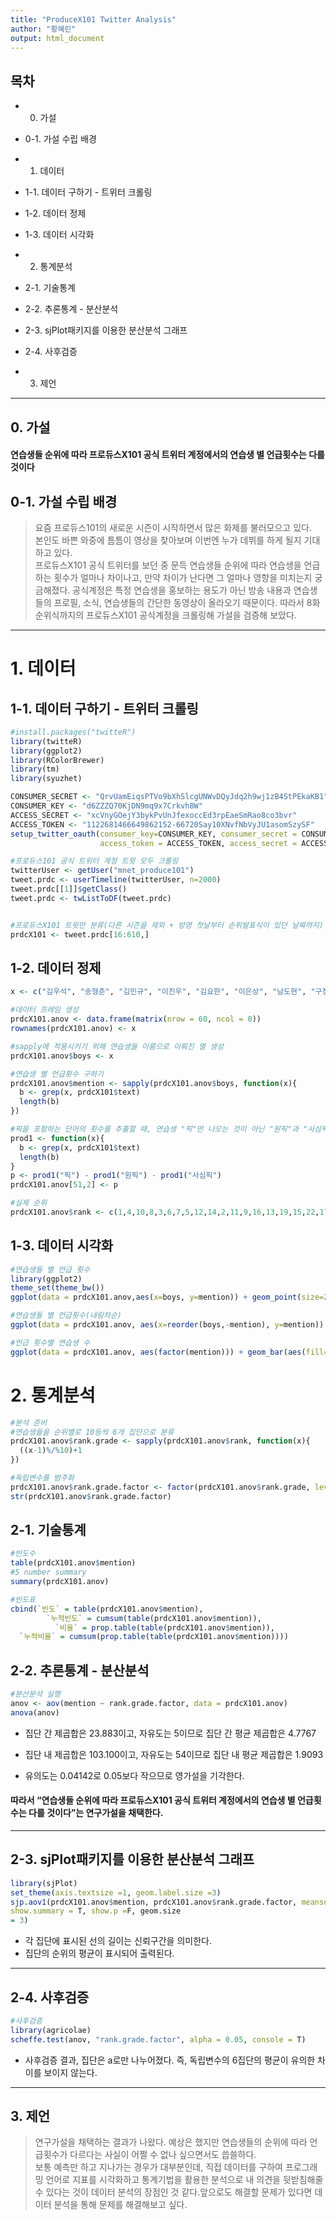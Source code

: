 ---
title: "ProduceX101 Twitter Analysis"
author: "황혜린"
output: html_document
---

## 목차
* 0. 가설 
* 0-1. 가설 수립 배경   
      
* 1. 데이터    
* 1-1. 데이터 구하기 - 트위터 크롤링   
* 1-2. 데이터 정제    
* 1-3. 데이터 시각화   
   
* 2. 통계분석       
* 2-1. 기술통계        
* 2-2. 추론통계 - 분산분석        
* 2-3. sjPlot패키지를 이용한 분산분석 그래프         
* 2-4. 사후검증    
    
* 3. 제언    

***
  
## 0. 가설    
#### 연습생들 순위에 따라 프로듀스X101 공식 트위터 계정에서의 연습생 별 언급횟수는 다를 것이다 

## 0-1. 가설 수립 배경   

> 요즘 프로듀스101의 새로운 시즌이 시작하면서 많은 화제를 불러모으고 있다.    
본인도 바쁜 와중에 틈틈이 영상을 찾아보며 이번엔 누가 데뷔를 하게 될지 기대하고 있다.      
프로듀스X101 공식 트위터를 보던 중 문득 연습생들 순위에 따라 연습생을 언급하는 횟수가 얼마나 차이나고, 만약 차이가 난다면 그 얼마나 영향을 미치는지 궁금해졌다. 공식계정은 특정 연습생을 홍보하는 용도가 아닌 방송 내용과 연습생들의 프로필, 소식, 연습생들의 간단한 동영상이 올라오기 때문이다. 
따라서 8화 순위식까지의 프로듀스X101 공식계정을 크롤링해 가설을 검증해 보았다.   

***   
   
# 1. 데이터   
## 1-1. 데이터 구하기 - 트위터 크롤링 
```{r}
#install.packages("twitteR")
library(twitteR)
library(ggplot2)
library(RColorBrewer)
library(tm)
library(syuzhet)

CONSUMER_SECRET <- "QrvUamEiqsPTVo9bXhSlcgUNWvDQyJdq2h9wj1zB4StPEkaKB1"
CONSUMER_KEY <- "d6ZZZQ70KjDN9mq9x7Crkvh8W"
ACCESS_SECRET <- "xcVnyGOejY3bykPvUnJfexoccEd3rpEaeSmRao8co3bvr"
ACCESS_TOKEN <- "1122681466649862152-66720Say10XNvfNbVyJU1asomSzySF"
setup_twitter_oauth(consumer_key=CONSUMER_KEY, consumer_secret = CONSUMER_SECRET,
                    access_token = ACCESS_TOKEN, access_secret = ACCESS_SECRET)

#프로듀스101 공식 트위터 계정 트윗 모두 크롤링 
twitterUser <- getUser("mnet_produce101")
tweet.prdc <- userTimeline(twitterUser, n=2000)
tweet.prdc[[1]]$getClass()
tweet.prdc <- twListToDF(tweet.prdc)


#프로듀스X101 트윗만 분류(다른 시즌을 제외 + 방영 첫날부터 순위발표식이 있던 날짜까지)
prdcX101 <- tweet.prdc[16:610,]
```


## 1-2. 데이터 정제 
```{r}
x <- c("김우석", "송형준", "김민규", "이진우", "김요한", "이은상", "남도현", "구정모", "송유빈", "함원진", "이진혁", "손동표", "한승우", "최병찬", "차준호", "금동현", "이한결", "김국헌", "조승연", "이세진", "황윤성", "강현수", "강민희", "토니", "김시훈", "박선호", "김현빈", "최수환", "김동윤", "백진", "주창욱", "권태은", "유리", "강석화", "윤정환", "이원준", "김동빈", "이미담", "문현빈", "이협", "최준성", "이우진", "박윤솔", "김성현", "위자월", "한기찬", "정재훈", "원혁", "김성연", "우제원", "픽", "권희준", "이유진", "김민서", "이태승", "홍성준", "남동현", "히다카 마히로", "문준호", "왕군호") 

#데이터 프레임 생성 
prdcX101.anov <- data.frame(matrix(nrow = 60, ncol = 0))
rownames(prdcX101.anov) <- x

#sapply에 적용시키기 위해 연습생들 이름으로 이뤄진 열 생성 
prdcX101.anov$boys <- x

#연습생 별 언급횟수 구하기 
prdcX101.anov$mention <- sapply(prdcX101.anov$boys, function(x){
  b <- grep(x, prdcX101$text)
  length(b)
})

#픽을 포함하는 단어의 횟수를 추출할 때, 연습생 "픽"만 나오는 것이 아닌 "원픽"과 "사심픽"도 나오므로 두 단어의 횟수를 제거하여 연습생의 언급횟수만 남긴다 
prod1 <- function(x){
  b <- grep(x, prdcX101$text)
  length(b)
}
p <- prod1("픽") - prod1("원픽") - prod1("사심픽")
prdcX101.anov[51,2] <- p

#실제 순위 
prdcX101.anov$rank <- c(1,4,10,8,3,6,7,5,12,14,2,11,9,16,13,19,15,22,17,21,18,20,23,27,24,28,25,29,31,36,30,34,40,35,38,47,42,37,32,26,46,41,48,45,43,57,39,33,44,54,50,56,55,52,53,51,60,49,59,58)

```

## 1-3. 데이터 시각화 
```{r}
#연습생들 별 언급 횟수 
library(ggplot2)
theme_set(theme_bw())
ggplot(data = prdcX101.anov,aes(x=boys, y=mention)) + geom_point(size=2)+ geom_segment(aes(x=boys, xend=boys, y=0, yend=mention)) + theme(text = element_text(size=7)) + coord_flip()
```

```{r}
#연습생들 별 언급횟수(내림차순)
ggplot(data = prdcX101.anov, aes(x=reorder(boys,-mention), y=mention)) + geom_bar(stat = "identity", fill="tomato3") + theme(text = element_text(size=7)) + coord_flip()
```

```{r}
#언급 횟수별 연습생 수 
ggplot(data = prdcX101.anov, aes(factor(mention))) + geom_bar(aes(fill=mention, colour="black"))
```


# 2. 통계분석 

```{r}
#분석 준비 
#연습생들을 순위별로 10등씩 6개 집단으로 분류  
prdcX101.anov$rank.grade <- sapply(prdcX101.anov$rank, function(x){
  ((x-1)%/%10)+1
})

#독립변수를 범주화
prdcX101.anov$rank.grade.factor <- factor(prdcX101.anov$rank.grade, levels = c(1,2,3,4,5,6), labels = c("1등-10등", "11등-20등", "21등-30등", "31등-40등", "41등-50등", "51등-60등"))
str(prdcX101.anov$rank.grade.factor)
```


## 2-1. 기술통계 
```{r}
#빈도수 
table(prdcX101.anov$mention)
#5 number summary
summary(prdcX101.anov)

#빈도표 
cbind(`빈도` = table(prdcX101.anov$mention), 
        `누적빈도` = cumsum(table(prdcX101.anov$mention)),
          `비율` = prop.table(table(prdcX101.anov$mention)),
  `누적비율` = cumsum(prop.table(table(prdcX101.anov$mention))))
```


## 2-2. 추론통계 - 분산분석 
```{r}
#분산분석 실행 
anov <- aov(mention ~ rank.grade.factor, data = prdcX101.anov)
anova(anov)

```
      
* 집단 간 제곱합은 23.883이고, 자유도는 5이므로 집단 간 평균 제곱합은 4.7767                 
* 집단 내 제곱합은 103.100이고, 자유도는 54이므로 집단 내 평균 제곱합은 1.9093            
   
* 유의도는 0.04142로 0.05보다 작으므로 영가설을 기각한다. 

#### 따라서 "연습생들 순위에 따라 프로듀스X101 공식 트위터 계정에서의 연습생 별 언급횟수는 다를 것이다"는 연구가설을 채택한다.
  
***

## 2-3. sjPlot패키지를 이용한 분산분석 그래프         
```{r}
library(sjPlot)
set_theme(axis.textsize =1, geom.label.size =3)
sjp.aov1(prdcX101.anov$mention, prdcX101.anov$rank.grade.factor, meansums = T,
show.summary = T, show.p =F, geom.size
= 3)
```
   
* 각 집단에 표시된 선의 길이는 신뢰구간을 의미한다.   
* 집단의 순위의 평균이 표시되어 출력된다.  

***

## 2-4. 사후검증 
```{r}
#사후검증 
library(agricolae)
scheffe.test(anov, "rank.grade.factor", alpha = 0.05, console = T)
```
* 사후검증 결과, 집단은 a로만 나누어졌다. 즉, 독립변수의 6집단의 평균이 유의한 차이를 보이지 않는다. 

***   

## 3. 제언      
> 연구가설을 채택하는 결과가 나왔다. 예상은 했지만 연습생들의 순위에 따라 언급횟수가 다르다는 사실이 어쩔 수 없나 싶으면서도 씁쓸하다.  
보통 예측만 하고 지나가는 경우가 대부분인데, 직접 데이터를 구하여 프로그래밍 언어로 지표를 시각화하고 통계기법을 활용한 분석으로 내 의견을 뒷받침해줄 수 있다는 것이 데이터 분석의 장점인 것 같다.앞으로도 해결할 문제가 있다면 데이터 분석을 통해 문제를 해결해보고 싶다. 
